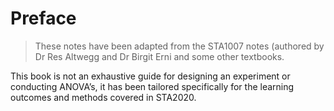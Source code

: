 # Preface {.unnumbered}

> These notes have been adapted from the STA1007 notes (authored by Dr Res Altwegg and Dr Birgit Erni and some other textbooks. 

This book is not an exhaustive guide for designing an experiment or conducting ANOVA's, it has been tailored specifically for the learning outcomes and methods covered in STA2020. 

